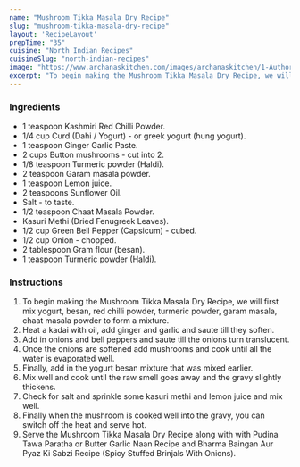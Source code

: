 ---
name: "Mushroom Tikka Masala Dry Recipe"
slug: "mushroom-tikka-masala-dry-recipe"
layout: 'RecipeLayout'
prepTime: "35"
cuisine: "North Indian Recipes"
cuisineSlug: "north-indian-recipes"
image: "https://www.archanaskitchen.com/images/archanaskitchen/1-Author/sibyl-archanaskitchen.com/Mushroom_Tikka_Masala_Dry_Recipe_.jpg"
excerpt: "To begin making the Mushroom Tikka Masala Dry Recipe, we will first mix yogurt, besan, red chilli powder, turmeric powder, garam masala, chaat masala powder to form a mixture"
---

### Ingredients

- 1 teaspoon Kashmiri Red Chilli Powder.
- 1/4 cup Curd (Dahi / Yogurt) - or greek yogurt (hung yogurt).
- 1 teaspoon Ginger Garlic Paste.
- 2 cups Button mushrooms - cut into 2.
- 1/8 teaspoon Turmeric powder (Haldi).
- 2 teaspoon Garam masala powder.
- 1 teaspoon Lemon juice.
- 2 teaspoons Sunflower Oil.
- Salt - to taste.
- 1/2 teaspoon Chaat Masala Powder.
- Kasuri Methi (Dried Fenugreek Leaves).
- 1/2 cup Green Bell Pepper (Capsicum) - cubed.
- 1/2 cup Onion - chopped.
- 2 tablespoon Gram flour (besan).
- 1 teaspoon Turmeric powder (Haldi).

### Instructions

1. To begin making the Mushroom Tikka Masala Dry Recipe, we will first mix yogurt, besan, red chilli powder, turmeric powder, garam masala, chaat masala powder to form a mixture.
1. Heat a kadai with oil, add ginger and garlic and saute till they soften.
1. Add in onions and bell peppers and saute till the onions turn translucent.
1. Once the onions are softened add mushrooms and cook until all the water is evaporated well.
1. Finally, add in the yogurt besan mixture that was mixed earlier.
1. Mix well and cook until the raw smell goes away and the gravy slightly thickens.
1. Check for salt and sprinkle some kasuri methi and lemon juice and mix well.
1. Finally when the mushroom is cooked well into the gravy, you can switch off the heat and serve hot.
1. Serve the Mushroom Tikka Masala Dry Recipe along with with Pudina Tawa Paratha or Butter Garlic Naan Recipe and Bharma Baingan Aur Pyaz Ki Sabzi Recipe (Spicy Stuffed Brinjals With Onions).
